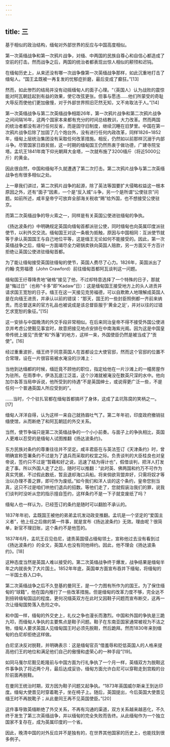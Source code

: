 ```yaml
---
---
---
```

title: 三
---



基于相似的政治结构，缅甸对外部世界的反应与中国高度相似。

第一次英缅战争和第一次鸦片战争，对缅、中两国的民族自尊心和自信心都造成了空前的打击。然而战争之后，两国的统治者都表现出惊人相似的颟顸和迟钝。

在缅甸历史上，从来还没有哪一次战争像第一次英缅战争那样，如此沉重地打击了缅甸人。“国王孟既被一再复发的忧郁症折磨，最后变成了癫狂。”[13]

然而，如此惨烈的结局并没有动摇缅甸人的面子心理。“（英国人）认为战败的震惊能对阿瓦朝廷起到有益的效果，使它改弦更张。但事与愿违……他们所蒙受的奇耻大辱反而使他们更加傲慢，对于外部世界照旧茫然无知，又不肯取法于人。”[14]

第一次英缅战争与第二次英缅战争相距26年，第一次鸦片战争和第二次鸦片战争之间间隔16年，这两个国家本来都有充分的时间总结教训，大力改革。然而两国的统治者都没有进行任何反省，而是固守旧制度，继续沉睡在旧梦里。中国在第一次鸦片战争后除了加固了几个炮台外，没有进行任何内政改革，同样1826~1852年，缅甸上层统治集团没有采取任何改革措施。相反，仍然如以前那样沉溺于内部斗争。尽管国家日趋贫弱，这一时期的缅甸国王仍然热衷于做功德，广建寺院宝塔。孟坑王1841年南下仰光朝拜大金塔，一次就布施了3200缅斤（将近5000公斤）的黄金。

因此很自然，中国和缅甸不久就遭遇了第二次打击。第二次鸦片战争与第二次英缅战争也有很多相似之处。

上一章我们讲过，第二次鸦片战争的起源，除了英法等国要扩大侵略权益这一根本原因之外，还有“面子”因素，一个是“反入城”斗争，另一个是所谓“公使驻京”问题。如前所述，咸丰皇帝宁可放弃全部海关税收“赐”给外国，也不想接受公使驻京。

而第二次英缅战争的导火索之一，同样是有关英国公使进驻缅甸的争执。

《扬达波条约》中明确规定英国向缅甸首都派驻公使，同时缅甸也向英属印度派驻使节，以利外交交流。缅甸国王对这一条极为抵触，原因与中国相同：互派使节就等于承认英国国王与自己地位平等，这是缅王无论如何不能接受的。因此，第一次英缅战争之后，缅甸一方面竭尽全力砸锅卖铁向英国人赔款，另一方面又千方百计拒绝让英国公使进驻缅甸首都。

为了能让缅甸接受英国驻缅甸的使节，英国人费尽了心力。1826年，英国派出了约翰·克劳福德（John Crawford）前往缅甸首都阿瓦谈判这一问题。

缅甸国王纡尊降贵地“破格”接见了他，不过却特意选择了一个特殊的日子，那就是“悔过日”（也称“卡多”即“Kadaw”日）：这是缅甸国王接受地方上的头人进贡并请求国王宽恕的日子。缅王在这一天接见克劳福德，可以自欺欺人地理解成英国人是在向缅王进贡，并承认以前的错误：“那天，国王的一些封臣照例都一齐前来纳贡。而总督送来的官方礼品也被说成是该总督臣服于‘黄金之足’，并对以往的过错乞求宽恕的象征。”[15]

这一安排与中国晚清的外交手段非常相似。在后来同治皇帝不得不接受外国公使进京并考虑公使觐见事宜时，故意把接见地点安排在中南海紫光阁。因为这是中国皇帝传统上接见“贡使”和“外藩”的地方，这样一来，外国使臣仍然是被当成了“贡使”。[16]

经过重重波折，缅王终于同意英国人在首都设立大使官邸，然而这个官邸的位置不合常理，设在一片很容易被水淹没的沙滩上：

当他到达缅都的时候，缅廷竟不顾他的职位，指定给他在一片沙滩上的一幢房屋作为驻所。在雨季中，伊洛瓦底江泛滥，这个沙滩就被淹没在数英尺深的水中。他向加尔各答当局申诉说，他所受到的待遇“不是英国绅士，或说得更广泛一些，不是任何一个普通英国人所应受到的”。

……当时，个个驻扎官都在缅甸首都搞坏了身体，这成了孟坑陈腐的笑柄之一。[17]

缅甸人洋洋自得，认为这样一来自己就扬眉吐气了。第二年年初，印度政府撤销驻缅使馆，从而断绝了和阿瓦朝廷的外交关系。

当然，使节争端只是第二次英缅战争的一个小小前奏。与面子上的争执相比，英国人更难以忍受的是缅甸人试图推翻《扬达波条约》。

东方民族对条约的尊重往往并不坚定。咸丰君臣在与英法签订《天津条约》时，曾明确宣称签署条约不过是为了退兵而采取的权宜之际。负责谈判的大臣桂良也对皇帝说，签约只不过是“暂藉和好之说，迅速了结为得计也”，假借谈判，把洋人打发走了事。所以外国人走了之后，随时可以推翻：“此时英、佛两国和约万不可作为真实凭据，不过假此数纸，暂且退却海口兵船。将来倘欲背盟弃好，只需将奴才等治以办理不善之罪，即可作为废纸。”如今我们和洋人谈的这个条约，皇帝您别当真，这只不过是咱们哄他们退兵的招数。等他们走了，您就假装治我们的罪，说我们谈判时没听从您的指示擅自签约，这样条约不是一下子就变废纸了吗？

缅甸人也一样认为，已经签订的条约是随时可以翻脸不承认的。

1837年年初，孟既国王被他的弟弟孟坑发动政变推翻。孟坑是一个坚定的“爱国主义者”，他上任之后做的第一件事，就是宣布《扬达波条约》无效。理由呢？很简单，新官不理旧账，这个条约不是他签的。

1837年6月，孟坑王召见伯尼，谴责英国侵占缅甸领土，宣称他过去没有看到过《扬达波条约》的全文，英国人也没有同他缔约。因此，他不理会《扬达波条约》。[18]

这种态度当然是英国人难以接受的。第二次英缅战争终于爆发，战争结果是缅甸半年之内就丧失了大片国土。1852年年底，英国单方面宣布吞并下缅甸，将缅甸的一半国土吞入口中。

第二次英缅战争之后不久登基的曼同王，是一个力图有所作为的国王。为了保住缅甸的“球籍”，他在国内推行了一些改革措施。但是缅甸的改革力度不够，完全达不到扭转缅甸国运的程度。更何况缅英双方在此时又因鞋子问题而宣布断交，这再一次让缅甸国势落入危险之中。

和中国一样，缅甸的外交史上，礼仪之争也漫长而激烈。中国和外国的争执是三跪九叩，而缅甸人争执的主要焦点是鞋子问题。鞋子在东南亚国家通常被视为不洁之物，缅甸人要求英国人见缅甸国王时必须先脱鞋，然后跪拜。然而1830年来到缅甸的白尼却拒绝这样做。

白尼坚决反对脱鞋，并明确表示：这是缅甸官员“借羞辱和贬低英国人的人格来提高他们王的地位和满足他们自己的傲慢和虚荣心的一种手段”[19]。

如同马戛尔尼觐见乾隆前与中国方面为行礼争执了一个月一样，英缅双方为脱鞋这件事争执了将近两个月，最后达成妥协，缅甸方面允许白尼可以穿鞋走到宫殿的台阶前面再脱鞋。

在曼同王统治时期，双方因为鞋子问题又起争执。“1873年英国威尔斯亲王到达印度。缅甸大使晋见时穿着靴子，坐在椅子上。随后，英国提出，今后英国大使晋见缅王时不再脱靴子；从此曼同王再不见英国使臣。”[20]

这件事导致英缅断绝了外交关系，不再有沟通的渠道，双方关系越来越恶化，不久终于发生了第三次英缅战争，并以缅甸的完全失败而告终。从此缅甸作为一个独立国家不复存在，成为英属印度的一个省。

因此，晚清中国的对外反应并不是独有的，在世界其他国家的历史上，也能找到很多例子。